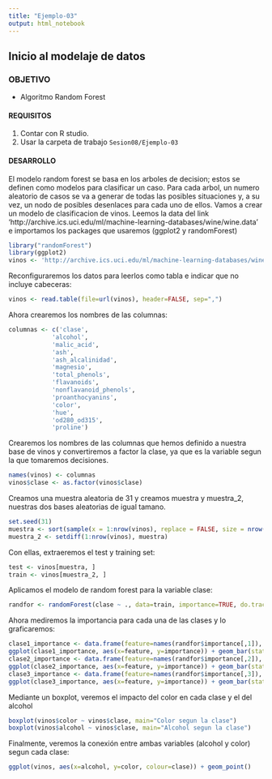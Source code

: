 ```yaml
---
title: "Ejemplo-03"
output: html_notebook
---
```

## Inicio al modelaje de datos

### OBJETIVO
- Algoritmo Random Forest

#### REQUISITOS
1. Contar con R studio.
1. Usar la carpeta de trabajo `Sesion08/Ejemplo-03`

#### DESARROLLO
El modelo random forest se basa en los arboles de decision; estos se definen como modelos para clasificar un caso. Para cada arbol, un numero aleatorio de casos se va a generar de todas las posibles situaciones y, a su vez, un nodo de posibles desenlaces para cada uno de ellos. 
Vamos a crear un modelo de clasificacion de vinos. 
Leemos la data del link 'http://archive.ics.uci.edu/ml/machine-learning-databases/wine/wine.data' e importamos los packages que usaremos (ggplot2 y randomForest)

```r
library("randomForest")
library(ggplot2)
vinos <- 'http://archive.ics.uci.edu/ml/machine-learning-databases/wine/wine.data'
```

Reconfiguraremos los datos para leerlos como tabla e indicar que no incluye cabeceras: 
```r
vinos <- read.table(file=url(vinos), header=FALSE, sep=",")
```

Ahora crearemos los nombres de las columnas: 
```r
columnas <- c('clase',
            'alcohol',
            'malic_acid',
            'ash',
            'ash_alcalinidad',
            'magnesio',
            'total_phenols',
            'flavanoids',
            'nonflavanoid_phenols',
            'proanthocyanins',
            'color',
            'hue',
            'od280_od315',
            'proline')
```

Crearemos los nombres de las columnas que hemos definido a nuestra base de vinos y convertiremos a factor la clase, ya que es la variable segun la que tomaremos decisiones. 
```r
names(vinos) <- columnas
vinos$clase <- as.factor(vinos$clase)
```

Creamos una muestra aleatoria de 31 y creamos muestra y muestra_2, nuestras dos bases aleatorias de igual tamano. 
```r
set.seed(31)
muestra <- sort(sample(x = 1:nrow(vinos), replace = FALSE, size = nrow(vinos)/2))
muestra_2 <- setdiff(1:nrow(vinos), muestra)
```

Con ellas, extraeremos el test y training set: 
```r
test <- vinos[muestra, ]
train <- vinos[muestra_2, ]
```

Aplicamos el modelo de random forest para la variable clase: 
```r
randfor <- randomForest(clase ~ ., data=train, importance=TRUE, do.trace=100)
```
Ahora mediremos la importancia para cada una de las clases y lo graficaremos: 
```r
clase1_importance <- data.frame(feature=names(randfor$importance[,1]), importance=randfor$importance[,1])
ggplot(clase1_importance, aes(x=feature, y=importance)) + geom_bar(stat="identity") + coord_flip()
clase2_importance <- data.frame(feature=names(randfor$importance[,2]), importance=randfor$importance[,2])
ggplot(clase2_importance, aes(x=feature, y=importance)) + geom_bar(stat="identity") + coord_flip()
clase3_importance <- data.frame(feature=names(randfor$importance[,3]), importance=randfor$importance[,3])
ggplot(clase3_importance, aes(x=feature, y=importance)) + geom_bar(stat="identity") + coord_flip()
```

Mediante un boxplot, veremos el impacto del color en cada clase y el del alcohol
```r
boxplot(vinos$color ~ vinos$clase, main="Color segun la clase")
boxplot(vinos$alcohol ~ vinos$clase, main="Alcohol segun la clase")
```

Finalmente, veremos la conexión entre ambas variables (alcohol y color) segun cada clase: 
```r
ggplot(vinos, aes(x=alcohol, y=color, colour=clase)) + geom_point()
```
